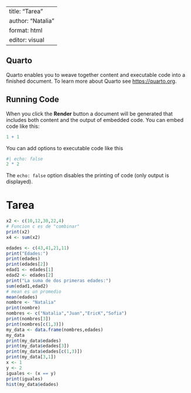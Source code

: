 ```r


```

---
title: "Tarea"
author: "Natalia"
format: html
editor: visual
---

## Quarto

Quarto enables you to weave together content and executable code into a finished document. To learn more about Quarto see <https://quarto.org>.

## Running Code

When you click the **Render** button a document will be generated that includes both content and the output of embedded code. You can embed code like this:

```r
1 + 1
```

You can add options to executable code like this

```r
#| echo: false
2 * 2
```

The `echo: false` option disables the printing of code (only output is displayed).

# Tarea

```r
x2 <- c(10,12,30,22,4)
# Funcion c es de "combinar"
print(x2)
x4 <- sum(x2)

edades <- c(43,41,21,11)
print("Edades:")
print(edades)
print(edades[2])
edad1 <- edades[1]
edad2 <- edades[2]
print("La suma de dos primeras edades:")
sum(edad1,edad2)
# mean es un promedio 
mean(edades)
nombre <- "Natalia"
print(nombre)
nombres <- c("Natalia","Juan","EricK","Sofia")
print(nombres[3])
print(nombres[c(1,3)])
my_data <- data.frame(nombres,edades)
my_data
print(my_data$edades)
print(my_data$edades[3])
print(my_data$edades[c(1,3)])
print(my_data[3,1])
x <- 1
y <- 2
iguales <- (x == y)
print(iguales)
hist(my_data$edades)
```
